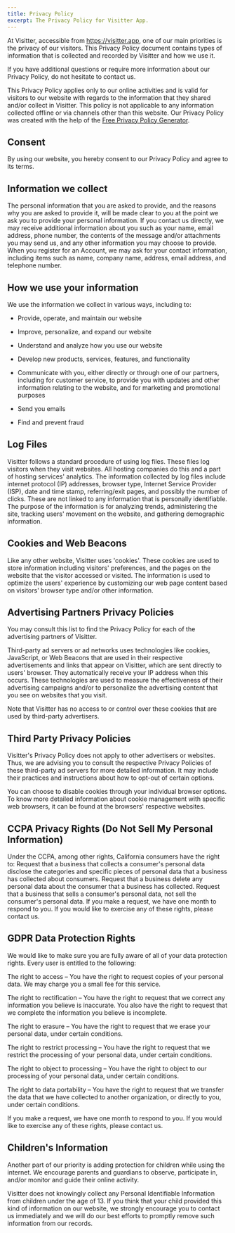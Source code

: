 ```yaml
---
title: Privacy Policy
excerpt: The Privacy Policy for Visitter App.
---
```


At Visitter, accessible from https://visitter.app, one of our main priorities is the privacy of our visitors. This Privacy Policy document contains types of information that is collected and recorded by Visitter and how we use it.

If you have additional questions or require more information about our Privacy Policy, do not hesitate to contact us.

This Privacy Policy applies only to our online activities and is valid for visitors to our website with regards to the information that they shared and/or collect in Visitter. This policy is not applicable to any information collected offline or via channels other than this website. Our Privacy Policy was created with the help of the <a href="https://www.privacypolicygenerator.info/">Free Privacy Policy Generator</a>.

## Consent

By using our website, you hereby consent to our Privacy Policy and agree to its terms.

## Information we collect

The personal information that you are asked to provide, and the reasons why you are asked to provide it, will be made clear to you at the point we ask you to provide your personal information.
If you contact us directly, we may receive additional information about you such as your name, email address, phone number, the contents of the message and/or attachments you may send us, and any other information you may choose to provide.
When you register for an Account, we may ask for your contact information, including items such as name, company name, address, email address, and telephone number.

## How we use your information

We use the information we collect in various ways, including to:

- Provide, operate, and maintain our website
- Improve, personalize, and expand our website
- Understand and analyze how you use our website
- Develop new products, services, features, and functionality
- Communicate with you, either directly or through one of our partners,
  including for customer service, to provide you with updates and other
  information relating to the website, and for marketing and promotional
  purposes

- Send you emails
- Find and prevent fraud

## Log Files

Visitter follows a standard procedure of using log files. These files log visitors when they visit websites. All hosting companies do this and a part of hosting services' analytics. The information collected by log files include internet protocol (IP) addresses, browser type, Internet Service Provider (ISP), date and time stamp, referring/exit pages, and possibly the number of clicks. These are not linked to any information that is personally identifiable. The purpose of the information is for analyzing trends, administering the site, tracking users' movement on the website, and gathering demographic information.

## Cookies and Web Beacons

Like any other website, Visitter uses 'cookies'. These cookies are used to store information including visitors' preferences, and the pages on the website that the visitor accessed or visited. The information is used to optimize the users' experience by customizing our web page content based on visitors' browser type and/or other information.

## Advertising Partners Privacy Policies

You may consult this list to find the Privacy Policy for each of the advertising partners of Visitter.

Third-party ad servers or ad networks uses technologies like cookies, JavaScript, or Web Beacons that are used in their respective advertisements and links that appear on Visitter, which are sent directly to users' browser. They automatically receive your IP address when this occurs. These technologies are used to measure the effectiveness of their advertising campaigns and/or to personalize the advertising content that you see on websites that you visit.

Note that Visitter has no access to or control over these cookies that are used by third-party advertisers.

## Third Party Privacy Policies

Visitter's Privacy Policy does not apply to other advertisers or websites. Thus, we are advising you to consult the respective Privacy Policies of these third-party ad servers for more detailed information. It may include their practices and instructions about how to opt-out of certain options.

You can choose to disable cookies through your individual browser options. To know more detailed information about cookie management with specific web browsers, it can be found at the browsers' respective websites.

## CCPA Privacy Rights (Do Not Sell My Personal Information)

Under the CCPA, among other rights, California consumers have the right to:
Request that a business that collects a consumer's personal data disclose the categories and specific pieces of personal data that a business has collected about consumers.
Request that a business delete any personal data about the consumer that a business has collected.
Request that a business that sells a consumer's personal data, not sell the consumer's personal data.
If you make a request, we have one month to respond to you. If you would like to exercise any of these rights, please contact us.

## GDPR Data Protection Rights

We would like to make sure you are fully aware of all of your data protection rights. Every user is entitled to the following:

The right to access – You have the right to request copies of your personal data. We may charge you a small fee for this service.

The right to rectification – You have the right to request that we correct any information you believe is inaccurate. You also have the right to request that we complete the information you believe is incomplete.

The right to erasure – You have the right to request that we erase your personal data, under certain conditions.

The right to restrict processing – You have the right to request that we restrict the processing of your personal data, under certain conditions.

The right to object to processing – You have the right to object to our processing of your personal data, under certain conditions.

The right to data portability – You have the right to request that we transfer the data that we have collected to another organization, or directly to you, under certain conditions.

If you make a request, we have one month to respond to you. If you would like to exercise any of these rights, please contact us.

## Children's Information

Another part of our priority is adding protection for children while using the internet. We encourage parents and guardians to observe, participate in, and/or monitor and guide their online activity.

Visitter does not knowingly collect any Personal Identifiable Information from children under the age of 13. If you think that your child provided this kind of information on our website, we strongly encourage you to contact us immediately and we will do our best efforts to promptly remove such information from our records.
